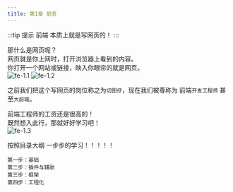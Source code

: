 ```yaml
---
title: 第1章 前言
---
```


:::tip 提示
前端 本质上就是写网页的！
:::

那什么是网页呢？  
网页就是你上网时，打开浏览器上看到的内容。  
你打开一个网站或链接，映入你眼帘的就是网页。    
![fe-1.1](/img/fe/1.1.png)
![fe-1.2](/img/fe/1.2.png)

之前我们把这个写网页的岗位称之为`切图仔`，现在我们被尊称为 前端`开发工程师` 甚至`大前端`。 
 
前端工程师的工资还是很高的！  
既然想入此行，那就好好学习吧！  
![fe-1.3](/img/fe/1.3.jpg)

按照目录大纲 一步步的学习！！！！！
```
第一步：基础
第二步：插件与辅助
第三步：框架
第四步：工程化
```


